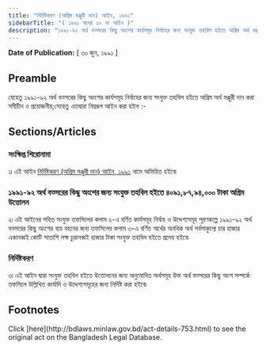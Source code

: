 ```yaml
---
title: "নির্দিষ্টকরণ (অগ্রিম মঞ্জুরী দান) আইন, ১৯৯১"
sidebarTitle: "( ১৯৯১ সনের ২০ নং আইন )"
description: "১৯৯১-৯২ অর্থ বত্সরের কিছু অংশের কার্যসমূহ নির্বাহের জন্য সংযুক্ত তহবিল হইতে অগ্রিম অর্থ মঞ্জুরী দানের জন্য প্রণীত আইন৷"
---
```


**Date of Publication:** [ ৩০ জুন, ১৯৯১ ]

## Preamble

যেহেতু ১৯৯১-৯২ অর্থ বত্সরের কিছু অংশের কার্যসমূহ নির্বাহের জন্য সংযুক্ত তহবিল হইতে অগ্রিম অর্থ মঞ্জুরী দান করা সমীচীন ও প্রয়োজনীয়;সেহেতু এতদ্বারা নিম্নরূপ আইন করা হইল :-

## Sections/Articles

### সংক্ষিপ্ত শিরোনামা

১৷ এই আইন [নির্দিষ্টকরণ (অগ্রিম মঞ্জুরী দান) আইন, ১৯৯১](/act-757.html "নির্দিষ্টকরণ (অগ্রিম মঞ্জুরী দান) আইন, ১৯৯১") নামে অভিহিত হইবে৷

### ১৯৯১-৯২ অর্থ বত্সরের কিছু অংশের জন্য সংযুক্ত তহবিল হইতে ৪০৯১,৮৭,৯৪,০০০ টাকা অগ্রিম উত্তোলন

২৷ এই আইনের সহিত সংযুক্ত তফসিলের কলাম ২-এ বর্ণিত কার্যসমূহ নির্বাহ ও উদ্দেশ্যসমূহ পূরণকল্পে ১৯৯১-৯২ অর্থ বত্সরের কিছু অংশের ব্যয় বহনের জন্য তফসিলের কলাম ৩-এ বর্ণিত অর্থের অনধিক অর্থ সর্বসাকুল্যে চার হাজার একানব্বই কোটি সাতাশি লক্ষ চুরানব্বই হাজার টাকা সংযুক্ত তহবিল হইতে প্রদেয় হইবে৷

### নির্দিষ্টকরণ

৩৷ এই আইন দ্বারা সংযুক্ত তহবিল হইতে উত্তোলনের জন্য অনুমোদিত অর্থসমূহ উক্ত অর্থ বত্সরের কিছু অংশ সম্পর্কে তফসিলে উল্লিখিত কার্যাদি ও উদ্দেশ্যসমূহের জন্য নির্দিষ্ট করা হইবে৷

## Footnotes

<Note>
  Click [here](http://bdlaws.minlaw.gov.bd/act-details-753.html) to see the original act on the Bangladesh Legal Database.
</Note>
